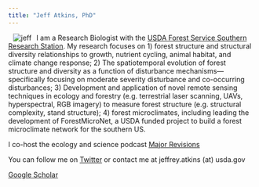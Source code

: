 ```yaml
---
title: "Jeff Atkins, PhD"
---
```

<img src="images/avatar.jpeg" style="float: left;" alt="jeff" hspace = "10">

I am a Research Biologist with the [USDA Forest Service Southern Research Station](https://www.srs.fs.usda.gov/staff/scientists/1113). My research focuses on 1) forest structure and structural diversity relationships to growth, nutrient cycling, animal habitat, and climate change response; 2) The spatiotemporal evolution of forest structure and diversity as a function of disturbance mechanisms—specifically focusing on moderate severity disturbance and co-occurring disturbances; 3) Development and application of novel remote sensing techniques in ecology and forestry (e.g. terrestrial laser scanning, UAVs, hyperspectral, RGB imagery) to measure forest structure (e.g. structural complexity, stand structure); 4) forest microclimates, including leading the development of ForestMicroNet, a USDA funded project to build a forest microclimate network for the southern US.

I co-host the ecology and science podcast [Major Revisions](http://www.majorrevisionsshow.com)

You can follow me on [Twitter](https://twitter.com/atkinsjeff?lang=en) or contact me at jeffrey.atkins (at) usda.gov 

[Google Scholar](https://scholar.google.com/citations?user=Ea33pwcAAAAJ&hl=en)







































<p>
&nbsp;
</p>